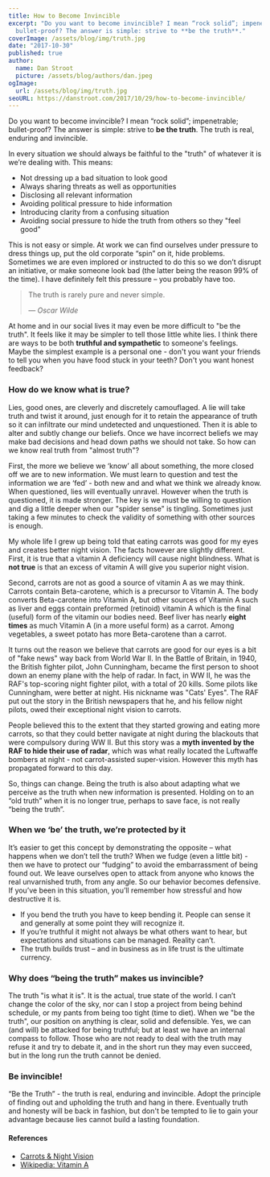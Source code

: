 ```yaml
---
title: How to Become Invincible
excerpt: "Do you want to become invincible? I mean “rock solid”; impenetrable;
  bullet-proof? The answer is simple: strive to **be the truth**."
coverImage: /assets/blog/img/truth.jpg
date: "2017-10-30"
published: true
author:
  name: Dan Stroot
  picture: /assets/blog/authors/dan.jpeg
ogImage:
  url: /assets/blog/img/truth.jpg
seoURL: https://danstroot.com/2017/10/29/how-to-become-invincible/
---
```


Do you want to become invincible? I mean “rock solid”; impenetrable; bullet-proof? The answer is simple: strive to **be the truth**. The truth is real, enduring and invincible.

In every situation we should always be faithful to the "truth" of whatever it is we’re dealing with. This means:

- Not dressing up a bad situation to look good
- Always sharing threats as well as opportunities
- Disclosing all relevant information
- Avoiding political pressure to hide information
- Introducing clarity from a confusing situation
- Avoiding social pressure to hide the truth from others so they "feel good"

This is not easy or simple. At work we can find ourselves under pressure to dress things up, put the old corporate “spin” on it, hide problems. Sometimes we are even implored or instructed to do this so we don’t disrupt an initiative, or make someone look bad (the latter being the reason 99% of the time). I have definitely felt this pressure – you probably have too.

> The truth is rarely pure and never simple.
>
> <cite>&mdash; Oscar Wilde</cite>

At home and in our social lives it may even be more difficult to "be the truth". It feels like it may be simpler to tell those little white lies. I think there are ways to be both **truthful and sympathetic** to someone's feelings. Maybe the simplest example is a personal one - don't you want your friends to tell you when you have food stuck in your teeth? Don't you want honest feedback?

### How do we know what is true?

Lies, good ones, are cleverly and discretely camouflaged. A lie will take truth and twist it around, just enough for it to retain the appearance of truth so it can infiltrate our mind undetected and unquestioned. Then it is able to alter and subtly change our beliefs. Once we have incorrect beliefs we may make bad decisions and head down paths we should not take. So how can we know real truth from "almost truth"?

First, the more we believe we ‘know’ all about something, the more closed off we are to new information. We must learn to question and test the information we are ‘fed’ - both new and and what we think we already know. When questioned, lies will eventually unravel. However when the truth is questioned, it is made stronger. The key is we must be willing to question and dig a little deeper when our "spider sense" is tingling. Sometimes just taking a few minutes to check the validity of something with other sources is enough.

My whole life I grew up being told that eating carrots was good for my eyes and creates better night vision. The facts however are slightly different. First, it is true that a vitamin A deficiency will cause night blindness. What is **not true** is that an excess of vitamin A will give you superior night vision.

Second, carrots are not as good a source of vitamin A as we may think. Carrots contain Beta-carotene, which is a precursor to Vitamin A. The body converts Beta-carotene into Vitamin A, but other sources of Vitamin A such as liver and eggs contain preformed (retinoid) vitamin A which is the final (useful) form of the vitamin our bodies need. Beef liver has nearly **eight times** as much Vitamin A (in a more useful form) as a carrot. Among vegetables, a sweet potato has more Beta-carotene than a carrot.

It turns out the reason we believe that carrots are good for our eyes is a bit of "fake news" way back from World War II. In the Battle of Britain, in 1940, the British fighter pilot, John Cunningham, became the first person to shoot down an enemy plane with the help of radar. In fact, in WW II, he was the RAF's top-scoring night fighter pilot, with a total of 20 kills. Some pilots like Cunningham, were better at night. His nickname was "Cats' Eyes". The RAF put out the story in the British newspapers that he, and his fellow night pilots, owed their exceptional night vision to carrots.

People believed this to the extent that they started growing and eating more carrots, so that they could better navigate at night during the blackouts that were compulsory during WW II. But this story was a **myth invented by the RAF to hide their use of radar**, which was what really located the Luftwaffe bombers at night - not carrot-assisted super-vision. However this myth has propagated forward to this day.

So, things can change. Being the truth is also about adapting what we perceive as the truth when new information is presented. Holding on to an “old truth” when it is no longer true, perhaps to save face, is not really “being the truth”.

### When we ‘be’ the truth, we’re protected by it

It’s easier to get this concept by demonstrating the opposite – what happens when we don’t tell the truth? When we fudge (even a little bit) - then we have to protect our “fudging” to avoid the embarrassment of being found out. We leave ourselves open to attack from anyone who knows the real unvarnished truth, from any angle. So our behavior becomes defensive. If you’ve been in this situation, you’ll remember how stressful and how destructive it is.

- If you bend the truth you have to keep bending it. People can sense it and generally at some point they will recognize it.
- If you’re truthful it might not always be what others want to hear, but expectations and situations can be managed. Reality can’t.
- The truth builds trust – and in business as in life trust is the ultimate currency.

### Why does “being the truth” makes us invincible?

The truth "is what it is". It is the actual, true state of the world. I can’t change the color of the sky, nor can I stop a project from being behind schedule, or my pants from being too tight (time to diet). When we "be the truth", our position on anything is clear, solid and defensible. Yes, we can (and will) be attacked for being truthful; but at least we have an internal compass to follow. Those who are not ready to deal with the truth may refuse it and try to debate it, and in the short run they may even succeed, but in the long run the truth cannot be denied.

### Be invincible!

“Be the Truth” - the truth is real, enduring and invincible. Adopt the principle of finding out and upholding the truth and hang in there. Eventually truth and honesty will be back in fashion, but don't be tempted to lie to gain your advantage because lies cannot build a lasting foundation.

#### References

- [Carrots & Night Vision](http://www.abc.net.au/science/articles/2005/10/26/1392430.htm)
- [Wikipedia: Vitamin A](https://en.wikipedia.org/wiki/Vitamin_A)
